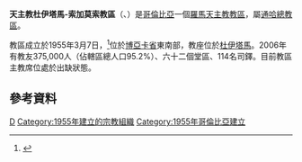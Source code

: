 {{Infobox Roman Catholic diocese
|Roman Catholic Diocese of = 天主教杜伊塔馬-索加莫索教區
|Latin name of diocese = Dioecesis Duitamensis-Sogamosensis

|image=Escudo de la Diócesis de Duitama-Sogamoso.svg
|caption =教區徽章
|location = [[哥倫比亞|哥倫比亞]]
|territory = [[博亞卡省|博亞卡省]]東南部
|population = 375,000

|rite = 拉丁禮
|patron =
|province = 通哈
|established = 1955年
|cathedral =聖嬰主教座堂
|co-cathedral =聖瑪爾定副主教座堂
|leadership = 主教
|website =
|教宗 =
|metropolitan =
|ordinary =懸空
|coadjutor bishop =
|emeritus =
}}

'''天主教杜伊塔馬-索加莫索教區'''（{{lang-la|Dioecesis Duitamensis-Sogamosensis}}、{{lang-es|Diócesis de Duitama-Sogamoso}}）是[[哥倫比亞|哥倫比亞]]一個[[羅馬天主教|羅馬天主教]][[教區|教區]]，屬[[天主教通哈總教區|通哈總教區]]。

教區成立於1955年3月7日，<ref>{{cite journal
|journal=[[宗座公報|宗座公報]]
|publisher=梵蒂岡出版社
|date=1955年
|volume=47
|title=''Idem ardens''
|page=534
|url=http://www.vatican.va/archive/aas/documents/AAS%2047%20%5B1955%5D%20-%20ocr.pdf
|access-date=2014-03-28
|archive-date=2020-02-02
|archive-url=https://web.archive.org/web/20200202032807/http://www.vatican.va/archive/aas/documents/AAS%2047%20%5B1955%5D%20-%20ocr.pdf
|dead-url=no
}}</ref>位於[[博亞卡省|博亞卡省]]東南部，教座位於[[杜伊塔馬|杜伊塔馬]]。2006年有教友375,000人（佔轄區總人口95.2%）、六十二個堂區、114名司鐸。目前教區主教席位處於出缺狀態。
==參考資料==
{{reflist}}

{{哥倫比亞天主教教區}}

{{DEFAULTSORT:Diócesis de Duitama-Sogamoso}}
[[Category:哥倫比亞天主教教區|D]]
[[Category:1955年建立的宗教組織|Category:1955年建立的宗教組織]]
[[Category:1955年哥倫比亞建立|Category:1955年哥倫比亞建立]]